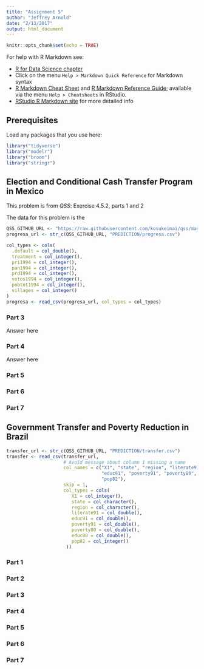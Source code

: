```yaml
---
title: "Assignment 5"
author: "Jeffrey Arnold"
date: "2/13/2017"
output: html_document
---
```


```r
knitr::opts_chunk$set(echo = TRUE)
```

For help with R Markdown see:

- [R for Data Science chapter](http://r4ds.had.co.nz/r-markdown.html)
- Click on the menu `Help > Markdown Quick Reference` for Markdown syntax
- [R Markdown Cheat Sheet](https://www.rstudio.com/resources/cheatsheets/) and
  [R Markdown Reference Guide](https://www.rstudio.com/wp-content/uploads/2015/03/rmarkdown-reference.pdf); available via the menu `Help > Cheatsheets` in RStudio.
- [RStudio R Markdown site](http://rmarkdown.rstudio.com/) for more detailed info


## Prerequisites

Load any packages that you use here:
```r
library("tidyverse")
library("modelr")
library("broom")
library("stringr")
```


## Election and Conditional Cash Transfer Program in Mexico

This problem is from *QSS*: Exercise 4.5.2, parts 1 and 2

The data for this problem is the
```r
QSS_GITHUB_URL <- "https://raw.githubusercontent.com/kosukeimai/qss/master/"
progresa_url <- str_c(QSS_GITHUB_URL, "PREDICTION/progresa.csv")

col_types <- cols(
  .default = col_double(),
  treatment = col_integer(),
  pri1994 = col_integer(),
  pan1994 = col_integer(),
  prd1994 = col_integer(),
  votos1994 = col_integer(),
  pobtot1994 = col_integer(),
  villages = col_integer()
)
progresa <- read_csv(progresa_url, col_types = col_types)
```

### Part 3

Answer here

### Part 4

Answer here

### Part 5

### Part 6

### Part 7

## Government Transfer and Poverty Reduction in Brazil

```r
transfer_url <- str_c(QSS_GITHUB_URL, "PREDICTION/transfer.csv")
transfer <- read_csv(transfer_url,
                     # Avoid message about column 1 missing a name
                     col_names = c("X1", "state", "region", "literate91",
                                   "educ91", "poverty91", "poverty80", "educ80",
                                   "pop82"),
                     skip = 1,
                     col_types = cols(
                        X1 = col_integer(),
                        state = col_character(),
                        region = col_character(),
                        literate91 = col_double(),
                        educ91 = col_double(),
                        poverty91 = col_double(),
                        poverty80 = col_double(),
                        educ80 = col_double(),
                        pop82 = col_integer()
                      ))
```

### Part 1

### Part 2

### Part 3

### Part 4

### Part 5

### Part 6

### Part 7
